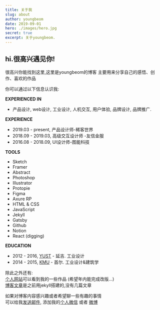 ```yaml
---
title: 关于我
slug: about
author: youngbeom
date: 2019-09-01
hero: ./images/hero.jpg
secret: true
excerpt: 关于youngbeom.
---
```

## hi.很高兴遇见你!
很高兴你能找到这里,这里是youngbeom的博客
主要用来分享自己的感悟、创作、喜欢的作品

你可以通过以下信息认识我:

**EXPERIENCED IN**  
* 产品设计, web设计, 工业设计, 人机交互, 用户体验, 品牌设计, 品牌推广.

**EXPERIENCE**  
* 2019.03 - present, 产品设计师-稀客世界
* 2018.09 - 2019.03, 高级交互设计师 -友信金服
* 2016.08 - 2018.09, UI设计师-图能科技

**TOOLS**  
* Sketch
* Framer
* Abstract
* Photoshop
* Illustrator
* Protopie
* Figma
* Axure RP
* HTML & CSS
* JavaScript
* Jekyll
* Gatsby
* Github
* Notion
* React (digging)

**EDUCATION**  
* 2012 - 2016, [YUST](https://baike.baidu.com/item/%E5%BB%B6%E8%BE%B9%E5%A4%A7%E5%AD%A6%E7%A7%91%E5%AD%A6%E6%8A%80%E6%9C%AF%E5%AD%A6%E9%99%A2/366927?fr=aladdin) - 延吉. 工业设计
* 2014 - 2015, [KMU](https://baike.baidu.com/item/%E9%9F%A9%E5%9B%BD%E5%9B%BD%E6%B0%91%E5%A4%A7%E5%AD%A6) - 首尔. 工业设计&建筑学


除此之外还有:  
[个人网站](https://www.youngbeom.com)可以看到我的一些作品 (希望年内能完成改版…)  
[博客文章](https://blog.youngbeom.com)是之前用jekyll搭建的,没有几篇文章

如果对博客内容感兴趣或者希望聊一些有趣的事情  
可以给我[发送邮件](mailto:youngbeomshin@163.com), 添加我的[个人微信](http://youngbeom-cloud.oss-cn-shanghai.aliyuncs.com/blog/assets/2019/09/WeChat-QRcode.jpg) 或者 [微博](http://www.weibo.com/youngbeom)